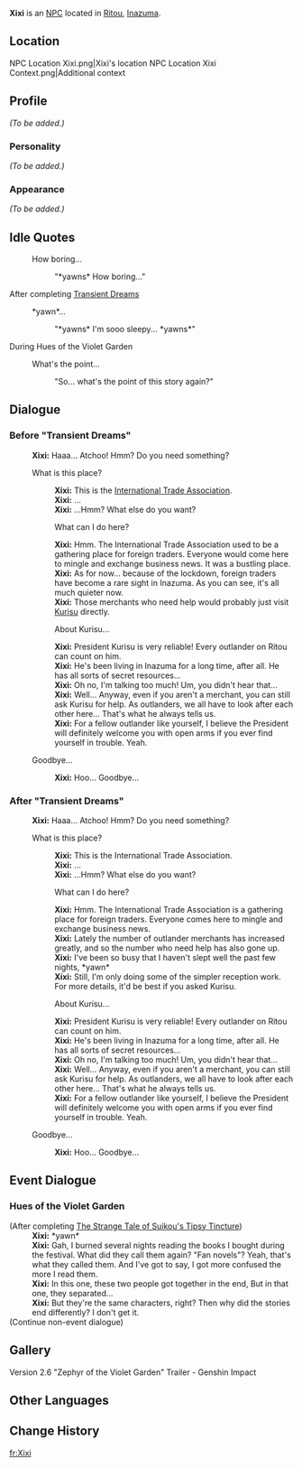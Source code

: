 {{Meta
<!-- REMOVE THIS TEMPLATE AFTER ADDING MISSING INFO -->
|missing_NPC_profile  = yes
}}
{{Character Infobox
|type             = NPC
|image            = NPC Xixi.png
|region           = Inazuma
|region2          = Liyue
|affiliation      = International Trade Association
}}
'''Xixi''' {{Lang|zh=西西|zh_rm=Xīxī}} is an [[NPC]] located in [[Ritou]], [[Inazuma]].

==Location==
<gallery>
NPC Location Xixi.png|Xixi's location
NPC Location Xixi Context.png|Additional context
</gallery>

==Profile==
<!-- detailed story/lore information goes here -->
''(To be added.)''

===Personality===
''(To be added.)''

===Appearance===
''(To be added.)''

==Idle Quotes==
{{Dialogue start}}
: {{DIcon|Idle}} How boring...
:: {{A|VO Xixi 01.ogg}} "*yawns* How boring..."
{{Dialogue end}}

;After completing [[Transient Dreams]]
{{Dialogue start}}
: {{DIcon|Idle}} *yawn*...
:: {{A|VO Xixi 02.ogg}} "*yawns* I'm sooo sleepy... *yawns*"
{{Dialogue end}}

;During Hues of the Violet Garden
{{Dialogue start}}
: {{DIcon|Idle}} What's the point...
:: {{A|VO Xixi Irodori 01.ogg}} "So... what's the point of this story again?"
{{Dialogue end}}

==Dialogue==
===Before "Transient Dreams"===
{{Dialogue start}}
:'''Xixi:''' Haaa... Atchoo! Hmm? Do you need something?
:{{DIcon}} What is this place?
::'''Xixi:''' This is the [[International Trade Association]].
::'''Xixi:''' ...
::'''Xixi:''' ...Hmm? What else do you want?
::{{DIcon}} What can I do here?
::'''Xixi:''' Hmm. The International Trade Association used to be a gathering place for foreign traders. Everyone would come here to mingle and exchange business news. It was a bustling place.
::'''Xixi:''' As for now... because of the lockdown, foreign traders have become a rare sight in Inazuma. As you can see, it's all much quieter now.
::'''Xixi:''' Those merchants who need help would probably just visit [[Kurisu]] directly.
::{{DIcon}} About Kurisu...
::'''Xixi:''' President Kurisu is very reliable! Every outlander on Ritou can count on him.
::'''Xixi:''' He's been living in Inazuma for a long time, after all. He has all sorts of secret resources...
::'''Xixi:''' Oh no, I'm talking too much! Um, you didn't hear that...
::'''Xixi:''' Well... Anyway, even if you aren't a merchant, you can still ask Kurisu for help. As outlanders, we all have to look after each other here... That's what he always tells us.
::'''Xixi:''' For a fellow outlander like yourself, I believe the President will definitely welcome you with open arms if you ever find yourself in trouble. Yeah.
:{{DIcon}} Goodbye...
::'''Xixi:''' Hoo... Goodbye...
{{Dialogue end}}

===After "Transient Dreams"===
{{Dialogue start}}
:'''Xixi:''' Haaa... Atchoo! Hmm? Do you need something?
:{{DIcon}} What is this place?
::'''Xixi:''' This is the International Trade Association.
::'''Xixi:''' ...
::'''Xixi:''' ...Hmm? What else do you want?
::{{DIcon}} What can I do here?
::'''Xixi:''' Hmm. The International Trade Association is a gathering place for foreign traders. Everyone comes here to mingle and exchange business news.
::'''Xixi:''' Lately the number of outlander merchants has increased greatly, and so the number who need help has also gone up.
::'''Xixi:''' I've been so busy that I haven't slept well the past few nights, *yawn*
::'''Xixi:''' Still, I'm only doing some of the simpler reception work. For more details, it'd be best if you asked Kurisu.
::{{DIcon}} About Kurisu...
::'''Xixi:''' President Kurisu is very reliable! Every outlander on Ritou can count on him.
::'''Xixi:''' He's been living in Inazuma for a long time, after all. He has all sorts of secret resources...
::'''Xixi:''' Oh no, I'm talking too much! Um, you didn't hear that...
::'''Xixi:''' Well... Anyway, even if you aren't a merchant, you can still ask Kurisu for help. As outlanders, we all have to look after each other here... That's what he always tells us.
::'''Xixi:''' For a fellow outlander like yourself, I believe the President will definitely welcome you with open arms if you ever find yourself in trouble. Yeah.
:{{DIcon}} Goodbye...
::'''Xixi:''' Hoo... Goodbye...
{{Dialogue end}}

==Event Dialogue==
===Hues of the Violet Garden===
{{Dialogue start}}
;(After completing [[The Strange Tale of Suikou's Tipsy Tincture]])
:'''Xixi:''' *yawn*
:'''Xixi:''' Gah, I burned several nights reading the books I bought during the festival. What did they call them again? "Fan novels"? Yeah, that's what they called them. And I've got to say, I got more confused the more I read them.
:'''Xixi:''' In this one, these two people got together in the end, But in that one, they separated...
:'''Xixi:''' But they're the same characters, right? Then why did the stories end differently? I don't get it.
;(Continue non-event dialogue)
{{Dialogue end}}

==Gallery==
<gallery>
Version 2.6 "Zephyr of the Violet Garden" Trailer - Genshin Impact
</gallery>

==Other Languages==
{{Other Languages
|default_hidden = 1
|en      = Xixi
|zhs     = 西西
|zhs_rm  = Xīxī
|zht     = 西西
|zht_rm  = Xīxī
|ja      = 西西
|ja_rm   = Nishinishi
|ko      = 시시
|ko_rm   = Sisi
|es      = Xixi
|fr      = Xixi
|ru      = Си Си
|th      = Xixi
|vi      = Xixi
|de      = Xixi
|id      = Xixi
|pt      = Saikai
|pt_note = Her name is ''Saikai'', due to a bad connotation for "Xixi" in this language.
|tr      = Xixi
|it      = Xixi
}}

==Change History==
{{Change History|2.0}}
<!--
==References==
{{Reflist}}-->

[[fr:Xixi]]